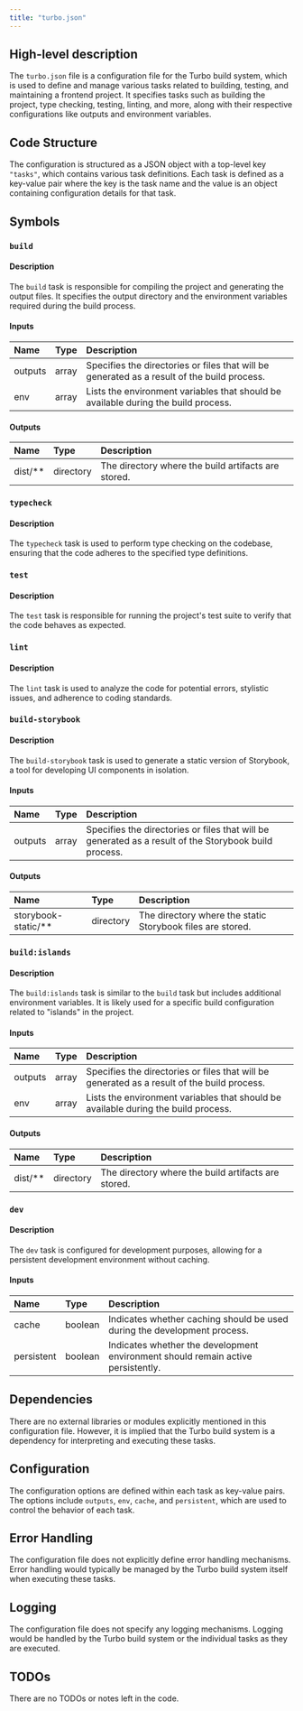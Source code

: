 ```yaml
---
title: "turbo.json"
---
```


## High-level description
The `turbo.json` file is a configuration file for the Turbo build system, which is used to define and manage various tasks related to building, testing, and maintaining a frontend project. It specifies tasks such as building the project, type checking, testing, linting, and more, along with their respective configurations like outputs and environment variables.

## Code Structure
The configuration is structured as a JSON object with a top-level key `"tasks"`, which contains various task definitions. Each task is defined as a key-value pair where the key is the task name and the value is an object containing configuration details for that task.

## Symbols

### `build`
#### Description
The `build` task is responsible for compiling the project and generating the output files. It specifies the output directory and the environment variables required during the build process.

#### Inputs
| Name | Type | Description |
|:-----|:-----|:------------|
| outputs | array | Specifies the directories or files that will be generated as a result of the build process. |
| env | array | Lists the environment variables that should be available during the build process. |

#### Outputs
| Name | Type | Description |
|:-----|:-----|:------------|
| dist/** | directory | The directory where the build artifacts are stored. |

### `typecheck`
#### Description
The `typecheck` task is used to perform type checking on the codebase, ensuring that the code adheres to the specified type definitions.

### `test`
#### Description
The `test` task is responsible for running the project's test suite to verify that the code behaves as expected.

### `lint`
#### Description
The `lint` task is used to analyze the code for potential errors, stylistic issues, and adherence to coding standards.

### `build-storybook`
#### Description
The `build-storybook` task is used to generate a static version of Storybook, a tool for developing UI components in isolation.

#### Inputs
| Name | Type | Description |
|:-----|:-----|:------------|
| outputs | array | Specifies the directories or files that will be generated as a result of the Storybook build process. |

#### Outputs
| Name | Type | Description |
|:-----|:-----|:------------|
| storybook-static/** | directory | The directory where the static Storybook files are stored. |

### `build:islands`
#### Description
The `build:islands` task is similar to the `build` task but includes additional environment variables. It is likely used for a specific build configuration related to "islands" in the project.

#### Inputs
| Name | Type | Description |
|:-----|:-----|:------------|
| outputs | array | Specifies the directories or files that will be generated as a result of the build process. |
| env | array | Lists the environment variables that should be available during the build process. |

#### Outputs
| Name | Type | Description |
|:-----|:-----|:------------|
| dist/** | directory | The directory where the build artifacts are stored. |

### `dev`
#### Description
The `dev` task is configured for development purposes, allowing for a persistent development environment without caching.

#### Inputs
| Name | Type | Description |
|:-----|:-----|:------------|
| cache | boolean | Indicates whether caching should be used during the development process. |
| persistent | boolean | Indicates whether the development environment should remain active persistently. |

## Dependencies
There are no external libraries or modules explicitly mentioned in this configuration file. However, it is implied that the Turbo build system is a dependency for interpreting and executing these tasks.

## Configuration
The configuration options are defined within each task as key-value pairs. The options include `outputs`, `env`, `cache`, and `persistent`, which are used to control the behavior of each task.

## Error Handling
The configuration file does not explicitly define error handling mechanisms. Error handling would typically be managed by the Turbo build system itself when executing these tasks.

## Logging
The configuration file does not specify any logging mechanisms. Logging would be handled by the Turbo build system or the individual tasks as they are executed.

## TODOs
There are no TODOs or notes left in the code.
